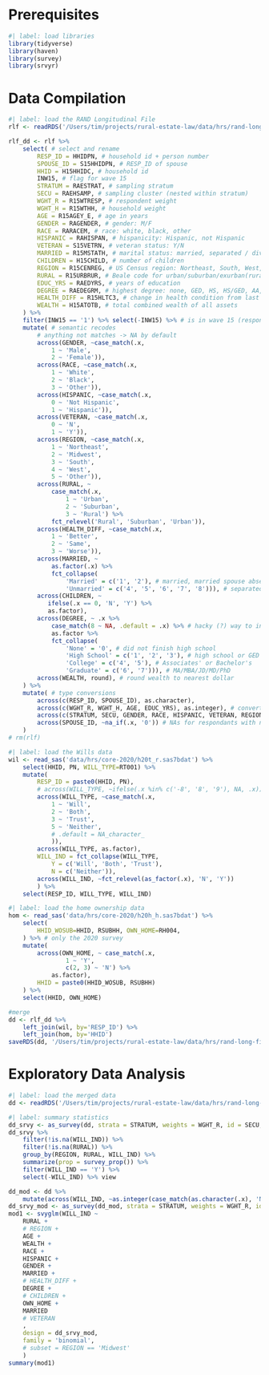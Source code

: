 # Prerequisites
```r
#| label: load libraries
library(tidyverse)
library(haven)
library(survey)
library(srvyr)
```

# Data Compilation
```r
#| label: load the RAND Longitudinal File
rlf <- readRDS('/Users/tim/projects/rural-estate-law/data/hrs/rand-long-file.rds')
```

```r
rlf_dd <- rlf %>%
    select( # select and rename
        RESP_ID = HHIDPN, # household id + person number
        SPOUSE_ID = S15HHIDPN, # RESP_ID of spouse
        HHID = H15HHIDC, # household id
        INW15, # flag for wave 15 
        STRATUM = RAESTRAT, # sampling stratum  
        SECU = RAEHSAMP, # sampling cluster (nested within stratum) 
        WGHT_R = R15WTRESP, # respondent weight
        WGHT_H = R15WTHH, # household weight
        AGE = R15AGEY_E, # age in years
        GENDER = RAGENDER, # gender: M/F
        RACE = RARACEM, # race: white, black, other
        HISPANIC = RAHISPAN, # hispanicity: Hispanic, not Hispanic
        VETERAN = S15VETRN, # veteran status: Y/N
        MARRIED = R15MSTATH, # marital status: married, separated / divorced, etc., etc. 
        CHILDREN = H15CHILD, # number of children
        REGION = R15CENREG, # US Census region: Northeast, South, West, Midwest, Other (?)
        RURAL = R15URBRUR, # Beale code for urban/suburban/exurban(rural) county
        EDUC_YRS = RAEDYRS, # years of education
        DEGREE = RAEDEGRM, # highest degree: none, GED, HS, HS/GED, AA, BA, MA/MBA, Law/MD/PhD, Other
        HEALTH_DIFF = R15HLTC3, # change in health condition from last survey
        WEALTH = H15ATOTB, # total combined wealth of all assets
    ) %>%
    filter(INW15 == '1') %>% select(-INW15) %>% # is in wave 15 (responded to survey. N = 15723)
    mutate( # semantic recodes
        # anything not matches -> NA by default 
        across(GENDER, ~case_match(.x, 
            1 ~ 'Male', 
            2 ~ 'Female')), 
        across(RACE, ~case_match(.x, 
            1 ~ 'White', 
            2 ~ 'Black', 
            3 ~ 'Other')), 
        across(HISPANIC, ~case_match(.x, 
            0 ~ 'Not Hispanic', 
            1 ~ 'Hispanic')), 
        across(VETERAN, ~case_match(.x, 
            0 ~ 'N', 
            1 ~ 'Y')), 
        across(REGION, ~case_match(.x, 
            1 ~ 'Northeast', 
            2 ~ 'Midwest', 
            3 ~ 'South', 
            4 ~ 'West', 
            5 ~ 'Other')), 
        across(RURAL, ~
            case_match(.x, 
                1 ~ 'Urban', 
                2 ~ 'Suburban', 
                3 ~ 'Rural') %>%
            fct_relevel('Rural', 'Suburban', 'Urban')), 
        across(HEALTH_DIFF, ~case_match(.x, 
            1 ~ 'Better', 
            2 ~ 'Same', 
            3 ~ 'Worse')), 
        across(MARRIED, ~
            as.factor(.x) %>%
            fct_collapse( 
                'Married' = c('1', '2'), # married, married spouse absent
                'Unmarried' = c('4', '5', '6', '7', '8'))), # separated, divorced, separated/divorced, widowed, never married
        across(CHILDREN, ~
           ifelse(.x == 0, 'N', 'Y') %>%
           as.factor), 
        across(DEGREE, ~ .x %>%
            case_match(8 ~ NA, .default = .x) %>% # hacky (?) way to introduce NA for 8
            as.factor %>%
            fct_collapse(
                'None' = '0', # did not finish high school
                'High School' = c('1', '2', '3'), # high school or GED
                'College' = c('4', '5'), # Associates' or Bachelor's
                'Graduate' = c('6', '7'))), # MA/MBA/JD/MD/PhD
        across(WEALTH, round), # round wealth to nearest dollar
    ) %>%
    mutate( # type conversions
        across(c(RESP_ID, SPOUSE_ID), as.character),     
        across(c(WGHT_R, WGHT_H, AGE, EDUC_YRS), as.integer), # convert to integer
        across(c(STRATUM, SECU, GENDER, RACE, HISPANIC, VETERAN, REGION, RURAL), as_factor), # convert to factor
        across(SPOUSE_ID, ~na_if(.x, '0')) # NAs for respondants with no spouse
    ) 
# rm(rlf)
```

```r
#| label: load the Wills data
wil <- read_sas('data/hrs/core-2020/h20t_r.sas7bdat') %>%
    select(HHID, PN, WILL_TYPE=RT001) %>%
    mutate(
        RESP_ID = paste0(HHID, PN),
        # across(WILL_TYPE, ~ifelse(.x %in% c('-8', '8', '9'), NA, .x)),
        across(WILL_TYPE, ~case_match(.x, 
            1 ~ 'Will', 
            2 ~ 'Both', 
            3 ~ 'Trust', 
            5 ~ 'Neither', 
            # .default = NA_character_
            )),
        across(WILL_TYPE, as.factor),
        WILL_IND = fct_collapse(WILL_TYPE, 
            Y = c('Will', 'Both', 'Trust'), 
            N = c('Neither')), 
        across(WILL_IND, ~fct_relevel(as_factor(.x), 'N', 'Y'))
        ) %>%
    select(RESP_ID, WILL_TYPE, WILL_IND) 
 ```


```r
#| label: load the home ownership data
hom <- read_sas('data/hrs/core-2020/h20h_h.sas7bdat') %>%
    select(
        HHID_WOSUB=HHID, RSUBHH, OWN_HOME=RH004,
    ) %>% # only the 2020 survey
    mutate(
        across(OWN_HOME, ~ case_match(.x, 
                1 ~ 'Y', 
                c(2, 3) ~ 'N') %>%
            as.factor), 
        HHID = paste0(HHID_WOSUB, RSUBHH)
    ) %>%
    select(HHID, OWN_HOME)
```
```r
#merge
dd <- rlf_dd %>%
    left_join(wil, by='RESP_ID') %>%
    left_join(hom, by='HHID')
saveRDS(dd, '/Users/tim/projects/rural-estate-law/data/hrs/rand-long-file-merged.rds')
```

# Exploratory Data Analysis

```r
#| label: load the merged data
dd <- readRDS('/Users/tim/projects/rural-estate-law/data/hrs/rand-long-file-merged.rds') 
```


```r
#| label: summary statistics
dd_srvy <- as_survey(dd, strata = STRATUM, weights = WGHT_R, id = SECU, nest = TRUE)
dd_srvy %>%
    filter(!is.na(WILL_IND)) %>%
    filter(!is.na(RURAL)) %>%
    group_by(REGION, RURAL, WILL_IND) %>%
    summarize(prop = survey_prop()) %>% 
    filter(WILL_IND == 'Y') %>% 
    select(-WILL_IND) %>% view
```

```r
dd_mod <- dd %>%
    mutate(across(WILL_IND, ~as.integer(case_match(as.character(.x), 'N' ~ 0, 'Y' ~ 1))))
dd_srvy_mod <- as_survey(dd_mod, strata = STRATUM, weights = WGHT_R, id = SECU, nest = TRUE)
mod1 <- svyglm(WILL_IND ~ 
    RURAL +
    # REGION + 
    AGE + 
    WEALTH + 
    RACE + 
    HISPANIC + 
    GENDER + 
    MARRIED + 
    # HEALTH_DIFF + 
    DEGREE +  
    # CHILDREN +  
    OWN_HOME + 
    MARRIED   
    # VETERAN
    , 
    design = dd_srvy_mod, 
    family = 'binomial', 
    # subset = REGION == 'Midwest'
    ) 
summary(mod1)
```